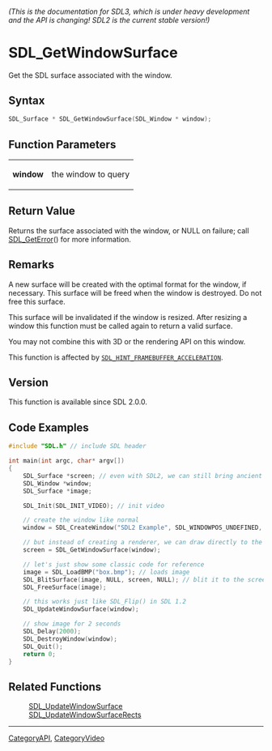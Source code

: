 ====== (This is the documentation for SDL3, which is under heavy development and the API is changing! SDL2 is the current stable version!) ======
= SDL_GetWindowSurface =

Get the SDL surface associated with the window.

== Syntax ==

<syntaxhighlight lang='c'>
SDL_Surface * SDL_GetWindowSurface(SDL_Window * window);
</syntaxhighlight>

== Function Parameters ==

{|
|'''window'''
|the window to query
|}

== Return Value ==

Returns the surface associated with the window, or NULL on failure; call
[[SDL_GetError]]() for more information.

== Remarks ==

A new surface will be created with the optimal format for the window, if
necessary. This surface will be freed when the window is destroyed. Do not
free this surface.

This surface will be invalidated if the window is resized. After resizing a
window this function must be called again to return a valid surface.

You may not combine this with 3D or the rendering API on this window.

This function is affected by
<code>[[SDL_HINT_FRAMEBUFFER_ACCELERATION]]</code>.

== Version ==

This function is available since SDL 2.0.0.

== Code Examples ==

<syntaxhighlight lang='c++'>
#include "SDL.h" // include SDL header

int main(int argc, char* argv[])
{
    SDL_Surface *screen; // even with SDL2, we can still bring ancient code back
    SDL_Window *window;
    SDL_Surface *image;

    SDL_Init(SDL_INIT_VIDEO); // init video

    // create the window like normal
    window = SDL_CreateWindow("SDL2 Example", SDL_WINDOWPOS_UNDEFINED, SDL_WINDOWPOS_UNDEFINED, 640, 480, 0);

    // but instead of creating a renderer, we can draw directly to the screen
    screen = SDL_GetWindowSurface(window);

    // let's just show some classic code for reference
    image = SDL_LoadBMP("box.bmp"); // loads image
    SDL_BlitSurface(image, NULL, screen, NULL); // blit it to the screen
    SDL_FreeSurface(image);

    // this works just like SDL_Flip() in SDL 1.2
    SDL_UpdateWindowSurface(window);

    // show image for 2 seconds
    SDL_Delay(2000);
    SDL_DestroyWindow(window);
    SDL_Quit();
    return 0;
}
</syntaxhighlight>

== Related Functions ==

:[[SDL_UpdateWindowSurface]]
:[[SDL_UpdateWindowSurfaceRects]]

----
[[CategoryAPI]], [[CategoryVideo]]


